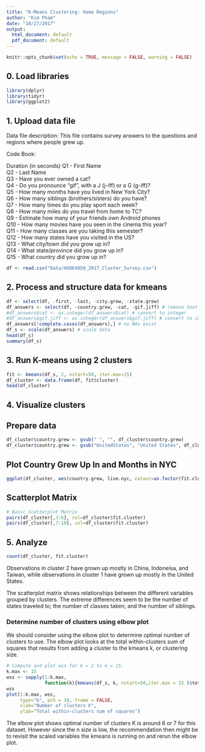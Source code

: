 ```yaml
---
title: "K-Means Clustering: Home Regions"
author: "Kim Pham"
date: "10/27/2017"
output:
  html_document: default
  pdf_document: default
---
```


```r
knitr::opts_chunk$set(echo = TRUE, message = FALSE, warning = FALSE)
```

## 0. Load libraries
```r
library(dplyr)
library(tidyr)
library(ggplot2)
```

## 1. Upload data file

Data file description: This file contains survey answers to the questions and regions where people grew up. 

Code Book:

Duration (in seconds)
Q1 - First Name  
Q2 - Last Name  
Q3 - Have you ever owned a cat?  
Q4 - Do you pronounce "gif", with a J (j-iff) or a G (g-iff)?  
Q5 - How many months have you lived in New York City?  
Q6 - How many siblings (brothers/sisters) do you have?  
Q7 - How many times do you play sport each week?  
Q8 - How many miles do you travel from home to TC?  
Q9 - Estimate how many of your friends own Android phones  
Q10 - How many movies have you seen in the cinema this year?  
Q11 - How many classes are you taking this semester?  
Q12 - How many states have you visited in the US?  
Q13 - What city/town did you grow up in?  
Q14 - What state/province did you grow up in?  
Q15 - What country did you grow up in?  

```r
df <- read.csv("Data/HUDK4050_2017_Cluster_Survey.csv")
```

## 2. Process and structure data for kmeans

```r
df <- select(df, -first, -last, -city.grew, -state.grew)
df_answers <- select(df, -country.grew, -cat, -gif.jiff) # remove text columns
#df_answers$cat <- as.integer(df_answers$cat) # convert to integer 
#df_answers$gif.jiff <- as.integer(df_answers$gif.jiff) # convert to integer
df_answers[!complete.cases(df_answers),] # no NAs exist
df_s <- scale(df_answers) # scale data
head(df_s)
summary(df_s)
```

## 3. Run K-means using 2 clusters

```r
fit <- kmeans(df_s, 2, nstart=50, iter.max=15)
df_cluster <- data.frame(df, fit$cluster)
head(df_cluster)
```

## 4. Visualize clusters

## Prepare data
```r
df_cluster$country.grew <- gsub(" ", "", df_cluster$country.grew)
df_cluster$country.grew <- gsub("UnitedStates", "United States", df_cluster$country.grew)
```

## Plot Country Grew Up In and Months in NYC
```r
ggplot(df_cluster, aes(country.grew, live.nyc, colour=as.factor(fit.cluster))) + geom_point() + xlab("Country Grew Up In") + ylab("Months in NYC")
```

## Scatterplot Matrix
```r
# Basic Scatterplot Matrix
pairs(df_cluster[,3:6], col=df_cluster$fit.cluster)
pairs(df_cluster[,7:10], col=df_cluster$fit.cluster)
```

## 5. Analyze

```r
count(df_cluster, fit.cluster)
```

Observations in cluster 2 have grown up mostly in China, Indoneisa, and Taiwan, while observations in cluster 1 have grown up mostly in the United States.

The scatterplot matrix shows relationships between the different variables grouped by clusters. The extreme differences seem to be the number of states traveled to; the number of classes taken; and the number of siblings. 

### Determine number of clusters using elbow plot

We should consider using the elbow plot to determine optimal number of clusters to use. The elbow plot looks at the total within-clusters sum of squares that results from adding a cluster to the kmeans k, or clustering size.

```r
# Compute and plot wss for k = 2 to k = 15.
k.max <- 15
wss <- sapply(1:k.max, 
              function(k){kmeans(df_s, k, nstart=50,iter.max = 15 )$tot.withinss})
wss
plot(1:k.max, wss,
     type="b", pch = 19, frame = FALSE, 
     xlab="Number of clusters K",
     ylab="Total within-clusters sum of squares")
```

The elbow plot shows optimal number of clusters K is around 6 or 7 for this dataset. However since the n size is low, the recommendation then might be to revisit the scaled variables the kmeans is running on and rerun the elbow plot.